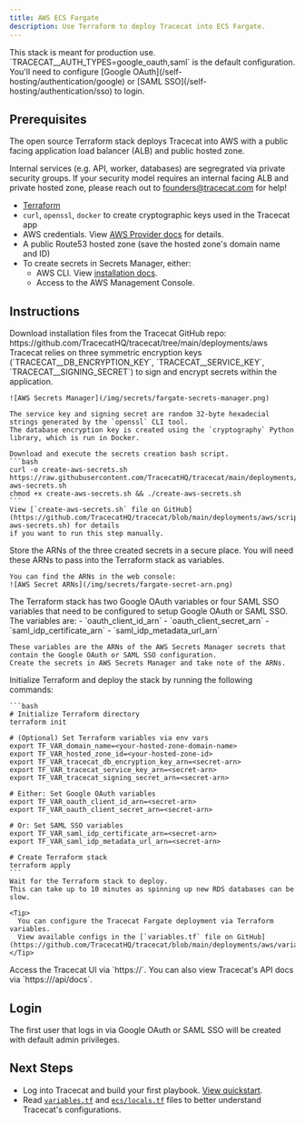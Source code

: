 ```yaml
---
title: AWS ECS Fargate
description: Use Terraform to deploy Tracecat into ECS Fargate.
---
```


<Warning>
  This stack is meant for production use. `TRACECAT__AUTH_TYPES=google_oauth,saml` is the default configuration.
  You'll need to configure [Google OAuth](/self-hosting/authentication/google) or [SAML SSO](/self-hosting/authentication/sso) to login.
</Warning>

## Prerequisites

<Note>
The open source Terraform stack deploys Tracecat into AWS with a
public facing application load balancer (ALB) and public hosted zone.

Internal services (e.g. API, worker, databases) are segregrated via private security groups.
If your security model requires an internal facing ALB and private hosted zone,
please reach out to [founders@tracecat.com](mailto:founders@tracecat.com) for help!
</Note>


- [Terraform](https://developer.hashicorp.com/terraform/tutorials/aws-get-started/install-cli)
- `curl`, `openssl`, `docker` to create cryptographic keys used in the Tracecat app
- AWS credentials. View [AWS Provider docs](https://registry.terraform.io/providers/hashicorp/aws/latest/docs) for details.
- A public Route53 hosted zone (save the hosted zone's domain name and ID)
- To create secrets in Secrets Manager, either:
  - AWS CLI. View [installation docs](https://aws.amazon.com/cli/).
  - Access to the AWS Management Console.

## Instructions

<Steps>
  <Step title="Download Terraform stack">
    Download installation files from the Tracecat GitHub repo: https://github.com/TracecatHQ/tracecat/tree/main/deployments/aws
  </Step>
  <Step title="Create encryption secrets for Tracecat">
    Tracecat relies on three symmetric encryption keys (`TRACECAT__DB_ENCRYPTION_KEY`, `TRACECAT__SERVICE_KEY`, `TRACECAT__SIGNING_SECRET`) to sign and encrypt secrets within the application.

    ![AWS Secrets Manager](/img/secrets/fargate-secrets-manager.png)

    The service key and signing secret are random 32-byte hexadecial strings generated by the `openssl` CLI tool.
    The database encryption key is created using the `cryptography` Python library, which is run in Docker.

    Download and execute the secrets creation bash script.
    ```bash
    curl -o create-aws-secrets.sh https://raw.githubusercontent.com/TracecatHQ/tracecat/main/deployments/aws/scripts/create-aws-secrets.sh
    chmod +x create-aws-secrets.sh && ./create-aws-secrets.sh
    ```
    View [`create-aws-secrets.sh` file on GitHub](https://github.com/TracecatHQ/tracecat/blob/main/deployments/aws/scripts/create-aws-secrets.sh) for details
    if you want to run this step manually.
  </Step>
  <Step title="Retrieve secret ARNs">
    Store the ARNs of the three created secrets in a secure place.
    You will need these ARNs to pass into the Terraform stack as variables.

    You can find the ARNs in the web console:
    ![AWS Secret ARNs](/img/secrets/fargate-secret-arn.png)
  </Step>
  <Step title="Configure Google OAuth or SAML SSO">
    The Terraform stack has two Google OAuth variables or four SAML SSO variables that need to be configured to setup Google OAuth or SAML SSO.
    The variables are:
    - `oauth_client_id_arn`
    - `oauth_client_secret_arn`
    - `saml_idp_certificate_arn`
    - `saml_idp_metadata_url_arn`

    These variables are the ARNs of the AWS Secrets Manager secrets that contain the Google OAuth or SAML SSO configuration.
    Create the secrets in AWS Secrets Manager and take note of the ARNs.
  </Step>
  <Step title="Deploy stack">
    Initialize Terraform and deploy the stack by running the following commands:

    ```bash
    # Initialize Terraform directory
    terraform init

    # (Optional) Set Terraform variables via env vars
    export TF_VAR_domain_name=<your-hosted-zone-domain-name>
    export TF_VAR_hosted_zone_id=<your-hosted-zone-id>
    export TF_VAR_tracecat_db_encryption_key_arn=<secret-arn>
    export TF_VAR_tracecat_service_key_arn=<secret-arn>
    export TF_VAR_tracecat_signing_secret_arn=<secret-arn>

    # Either: Set Google OAuth variables
    export TF_VAR_oauth_client_id_arn=<secret-arn>
    export TF_VAR_oauth_client_secret_arn=<secret-arn>

    # Or: Set SAML SSO variables
    export TF_VAR_saml_idp_certificate_arn=<secret-arn>
    export TF_VAR_saml_idp_metadata_url_arn=<secret-arn>

    # Create Terraform stack
    terraform apply
    ```
    Wait for the Terraform stack to deploy.
    This can take up to 10 minutes as spinning up new RDS databases can be slow.

    <Tip>
      You can configure the Tracecat Fargate deployment via Terraform variables.
      View available configs in the [`variables.tf` file on GitHub](https://github.com/TracecatHQ/tracecat/blob/main/deployments/aws/variables.tf).
    </Tip>

  </Step>
  <Step title="Access Tracecat UI">
    Access the Tracecat UI via `https://<your-hosted-zone-domain-name>`.
    You can also view Tracecat's API docs via `https://<your-hosted-zone-domain-name>/api/docs`.
  </Step>
</Steps>

## Login

The first user that logs in via Google OAuth or SAML SSO will be created with default admin privileges.

## Next Steps

- Log into Tracecat and build your first playbook. [View quickstart](/quickstart).
- Read [`variables.tf`](https://github.com/TracecatHQ/tracecat/blob/main/deployments/aws/variables.tf) and [`ecs/locals.tf`](https://github.com/TracecatHQ/tracecat/blob/main/deployments/aws/ecs/locals.tf) files to better understand Tracecat's configurations.
